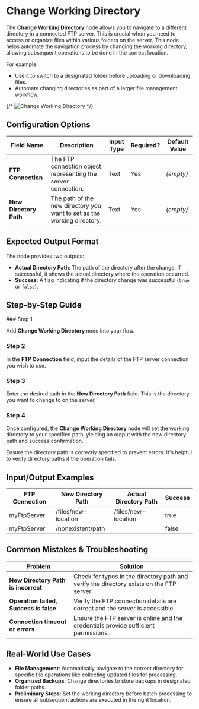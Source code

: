 
# Change Working Directory

The **Change Working Directory** node allows you to navigate to a different directory in a connected FTP server. This is crucial when you need to access or organize files within various folders on the server. This node helps automate the navigation process by changing the working directory, allowing subsequent operations to be done in the correct location.

For example:

- Use it to switch to a designated folder before uploading or downloading files.
- Automate changing directories as part of a larger file management workflow.

{/* ![Change Working Directory](./change-working-directory.png) */}

## Configuration Options

| Field Name             | Description                                                             | Input Type | Required? | Default Value |
| ---------------------- | ----------------------------------------------------------------------- | ---------- | --------- | ------------- |
| **FTP Connection**     | The FTP connection object representing the server connection.           | Text       | Yes       | _(empty)_     |
| **New Directory Path** | The path of the new directory you want to set as the working directory. | Text       | Yes       | _(empty)_     |

## Expected Output Format

The node provides two outputs:

- **Actual Directory Path**: The path of the directory after the change. If successful, it shows the actual directory where the operation occurred.
- **Success**: A flag indicating if the directory change was successful (`true` or `false`).

## Step-by-Step Guide

<Steps>
### Step 1

Add **Change Working Directory** node into your flow.

### Step 2

In the **FTP Connection** field, input the details of the FTP server connection you wish to use.

### Step 3

Enter the desired path in the **New Directory Path** field. This is the directory you want to change to on the server.

### Step 4

Once configured, the **Change Working Directory** node will set the working directory to your specified path, yielding an output with the new directory path and success confirmation.

</Steps>

<Callout type="info" title="Tip">
  Ensure the directory path is correctly specified to prevent errors. It's
  helpful to verify directory paths if the operation fails.
</Callout>

## Input/Output Examples

| FTP Connection | New Directory Path  | Actual Directory Path | Success |
| -------------- | ------------------- | --------------------- | ------- |
| myFtpServer    | /files/new-location | /files/new-location   | true    |
| myFtpServer    | /nonexistent/path   |                       | false   |

## Common Mistakes & Troubleshooting

| Problem                                | Solution                                                                                 |
| -------------------------------------- | ---------------------------------------------------------------------------------------- |
| **New Directory Path is incorrect**    | Check for typos in the directory path and verify the directory exists on the FTP server. |
| **Operation failed, Success is false** | Verify the FTP connection details are correct and the server is accessible.              |
| **Connection timeout or errors**       | Ensure the FTP server is online and the credentials provide sufficient permissions.      |

## Real-World Use Cases

- **File Management**: Automatically navigate to the correct directory for specific file operations like collecting updated files for processing.
- **Organized Backups**: Change directories to store backups in designated folder paths.
- **Preliminary Steps**: Set the working directory before batch processing to ensure all subsequent actions are executed in the right location.
